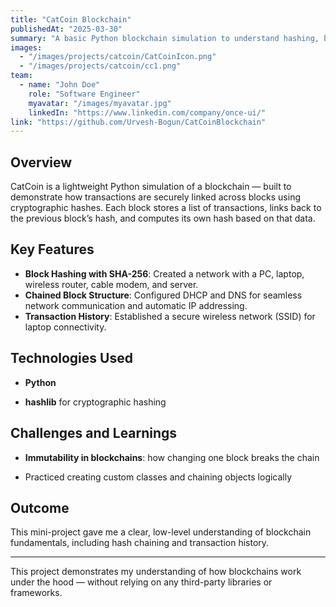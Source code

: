 ```yaml
---
title: "CatCoin Blockchain"
publishedAt: "2025-03-30"
summary: "A basic Python blockchain simulation to understand hashing, block linking, and transaction chains."
images: 
  - "/images/projects/catcoin/CatCoinIcon.png"
  - "/images/projects/catcoin/cc1.png"
team:
  - name: "John Doe"
    role: "Software Engineer"
    myavatar: "/images/myavatar.jpg"
    linkedIn: "https://www.linkedin.com/company/once-ui/"
link: "https://github.com/Urvesh-Bogun/CatCoinBlockchain"
---
```


## Overview

CatCoin is a lightweight Python simulation of a blockchain — built to demonstrate how transactions are securely linked across blocks using cryptographic hashes. Each block stores a list of transactions, links back to the previous block’s hash, and computes its own hash based on that data.

## Key Features

- **Block Hashing with SHA-256**: Created a network with a PC, laptop, wireless router, cable modem, and server.
- **Chained Block Structure**: Configured DHCP and DNS for seamless network communication and automatic IP addressing.
- **Transaction History**: Established a secure wireless network (SSID) for laptop connectivity.

## Technologies Used

- **Python**

- **hashlib** for cryptographic hashing


## Challenges and Learnings

- **Immutability in blockchains**: how changing one block breaks the chain

- Practiced creating custom classes and chaining objects logically

## Outcome

This mini-project gave me a clear, low-level understanding of blockchain fundamentals, including hash chaining and transaction history. 

---

This project demonstrates my understanding of how blockchains work under the hood — without relying on any third-party libraries or frameworks.